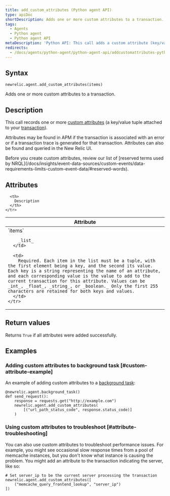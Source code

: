 ```yaml
---
title: add_custom_attributes (Python agent API)
type: apiDoc
shortDescription: Adds one or more custom attributes to a transaction.
tags:
  - Agents
  - Python agent
  - Python agent API
metaDescription: 'Python API: This call adds a custom attribute (key/value tuple) to a transaction.'
redirects:
  - /docs/agents/python-agent/python-agent-api/addcustomattributes-python-agent-api
---
```


## Syntax

```
newrelic.agent.add_custom_attributes(items)
```

Adds one or more custom attributes to a transaction.

## Description

This call records one or more [custom attributes](/docs/accounts-partnerships/education/getting-started-new-relic/glossary#attribute) (a key/value tuple attached to your [transaction](/docs/accounts-partnerships/education/getting-started-new-relic/glossary#transaction)).

Attributes may be found in APM if the transaction is associated with an error or if a transaction trace is generated for that transaction. Attributes can also be found and queried in the New Relic UI.

<Callout variant="important">
  Before you create custom attributes, review our list of [reserved terms used by NRQL](/docs/insights/event-data-sources/custom-events/data-requirements-limits-custom-event-data/#reserved-words).
</Callout>

## Attributes

<table>
  <thead>
    <tr>
      <th width="25%">
        Attribute
      </th>

      <th>
        Description
      </th>
    </tr>
  </thead>

  <tbody>
    <tr>
      <td>
        `items`

        _list_
      </td>

      <td>
        Required. Each item in the list must be a tuple, with the first element being a key, and the second its value. Each key is a string representing the name of an attribute, and each corresponding value is the value to add to the current transaction for this attribute. Values can be _int_, _float_, _string_, or _boolean._ Only the first 255 characters are retained for both keys and values.
      </td>
    </tr>
  </tbody>
</table>

## Return values

Returns `True` if all attributes were added successfully.

## Examples

### Adding custom attributes to background task [#custom-attribute-example]

An example of adding custom attributes to a [background task](/docs/agents/python-agent/python-agent-api/background_task):

```
@newrelic.agent.background_task()
def send_request():
    response = requests.get("http://example.com")
    newrelic.agent.add_custom_attributes(
        [("url_path_status_code", response.status_code)]
    )
```

### Using custom attributes to troubleshoot [#attribute-troubleshooting]

You can also use custom attributes to troubleshoot performance issues. For example, you might see occasional slow response times from a pool of memcache instances, but you don't know what instance is causing the problem. You might add an attribute to the transaction indicating the server, like so:

```
# Set server_ip to be the current server processing the transaction
newrelic.agent.add_custom_attributes([
    ("memcache_query_frontend_lookup", "server_ip")
])
```
